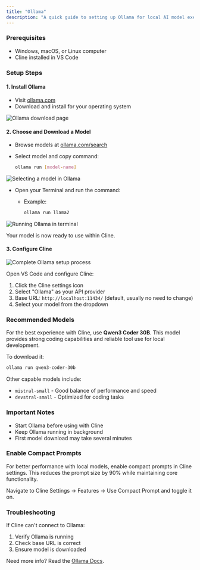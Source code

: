 ```yaml
---
title: "Ollama"
description: "A quick guide to setting up Ollama for local AI model execution with Cline."
---
```


### Prerequisites

-   Windows, macOS, or Linux computer
-   Cline installed in VS Code

### Setup Steps

#### 1. Install Ollama

-   Visit [ollama.com](https://ollama.com)
-   Download and install for your operating system

<Frame>
	<img
		src="https://storage.googleapis.com/cline_public_images/docs/assets/image%20(2)%20(1)%20(1).png"
		alt="Ollama download page"
	/>
</Frame>

#### 2. Choose and Download a Model

-   Browse models at [ollama.com/search](https://ollama.com/search)
-   Select model and copy command:

    ```bash
    ollama run [model-name]
    ```

<Frame>
	<img
		src="https://storage.googleapis.com/cline_public_images/docs/assets/ollama-model-grab%20(2).gif"
		alt="Selecting a model in Ollama"
	/>
</Frame>

-   Open your Terminal and run the command:

    -   Example:

        ```bash
        ollama run llama2
        ```

<Frame>
	<img
		src="https://storage.googleapis.com/cline_public_images/docs/assets/starting-ollama-terminal%20(2).gif"
		alt="Running Ollama in terminal"
	/>
</Frame>

Your model is now ready to use within Cline.

#### 3. Configure Cline

<Frame>
	<img
		src="https://storage.googleapis.com/cline_public_images/docs/assets/ollama-setup.gif"
		alt="Complete Ollama setup process"
	/>
</Frame>

Open VS Code and configure Cline:

1. Click the Cline settings icon
2. Select "Ollama" as your API provider
3. Base URL: `http://localhost:11434/` (default, usually no need to change)
4. Select your model from the dropdown

### Recommended Models

For the best experience with Cline, use **Qwen3 Coder 30B**. This model provides strong coding capabilities and reliable tool use for local development.

To download it:
```bash
ollama run qwen3-coder-30b
```

Other capable models include:
- `mistral-small` - Good balance of performance and speed
- `devstral-small` - Optimized for coding tasks

### Important Notes

-   Start Ollama before using with Cline
-   Keep Ollama running in background
-   First model download may take several minutes

### Enable Compact Prompts

For better performance with local models, enable compact prompts in Cline settings. This reduces the prompt size by 90% while maintaining core functionality.

Navigate to Cline Settings → Features → Use Compact Prompt and toggle it on.

### Troubleshooting

If Cline can't connect to Ollama:

1. Verify Ollama is running
2. Check base URL is correct
3. Ensure model is downloaded

Need more info? Read the [Ollama Docs](https://github.com/ollama/ollama/blob/main/docs/api.md).
